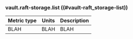 ### vault.raft-storage.list ((#vault-raft_storage-list))

Metric type | Units | Description
----------- | ----- | -----------
BLAH     | BLAH    | BLAH